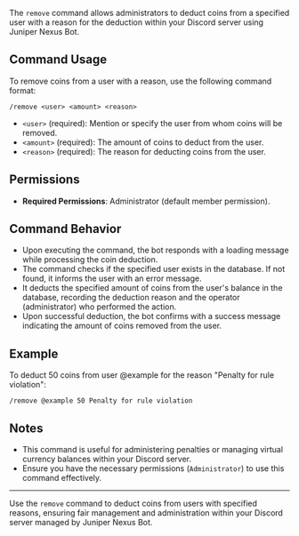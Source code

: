 The `remove` command allows administrators to deduct coins from a specified user with a reason for the deduction within your Discord server using Juniper Nexus Bot.

## Command Usage

To remove coins from a user with a reason, use the following command format:

```
/remove <user> <amount> <reason>
```

- `<user>` (required): Mention or specify the user from whom coins will be removed.
- `<amount>` (required): The amount of coins to deduct from the user.
- `<reason>` (required): The reason for deducting coins from the user.

## Permissions

- **Required Permissions**: Administrator (default member permission).

## Command Behavior

- Upon executing the command, the bot responds with a loading message while processing the coin deduction.
- The command checks if the specified user exists in the database. If not found, it informs the user with an error message.
- It deducts the specified amount of coins from the user's balance in the database, recording the deduction reason and the operator (administrator) who performed the action.
- Upon successful deduction, the bot confirms with a success message indicating the amount of coins removed from the user.

## Example

To deduct 50 coins from user @example for the reason "Penalty for rule violation":

```
/remove @example 50 Penalty for rule violation
```

## Notes

- This command is useful for administering penalties or managing virtual currency balances within your Discord server.
- Ensure you have the necessary permissions (`Administrator`) to use this command effectively.

---

Use the `remove` command to deduct coins from users with specified reasons, ensuring fair management and administration within your Discord server managed by Juniper Nexus Bot.
